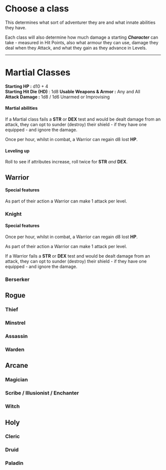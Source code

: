 # Choose a class
This determines what sort of adventurer they are and what innate abilities they have.

Each class will also determine how much damage a starting ***Character*** can take - measured in Hit Points, also what armour they can use, damage they deal when they Attack, and what they gain as they advance in Levels.


----
# Martial Classes

**Starting HP :** d10 + 4\
**Starting Hit Die (HD)** : 1d8
**Usable Weapons & Armor :** Any and All\
**Attack Damage :** 1d8 / 1d6 Unarmed or Improvising

#### Martial abilities

If a Martial class fails a **STR** or **DEX** test and would be dealt damage from an attack, they can opt to sunder (destroy) their shield - if they have one equipped - and ignore the damage.

Once per hour, whilst in combat, a Warrior can regain d8 lost **HP**.

#### Leveling up

Roll to see if attributes increase, roll twice for **STR** *and* **DEX**.

## Warrior
#### Special features

As part of their action a Warrior can make 1 attack per level.

### Knight
#### Special features

Once per hour, whilst in combat, a Warrior can regain d8 lost **HP**.

As part of their action a Warrior can make 1 attack per level.

If a Warrior fails a **STR** or **DEX** test and would be dealt damage from an attack, they can opt to sunder (destroy) their shield - if they have one equipped - and ignore the damage.

### Berserker
## Rogue
### Thief
### Minstrel
### Assassin
### Warden
## Arcane
### Magician
### Scribe / Illusionist / Enchanter
### Witch
## Holy
### Cleric
### Druid
### Paladin